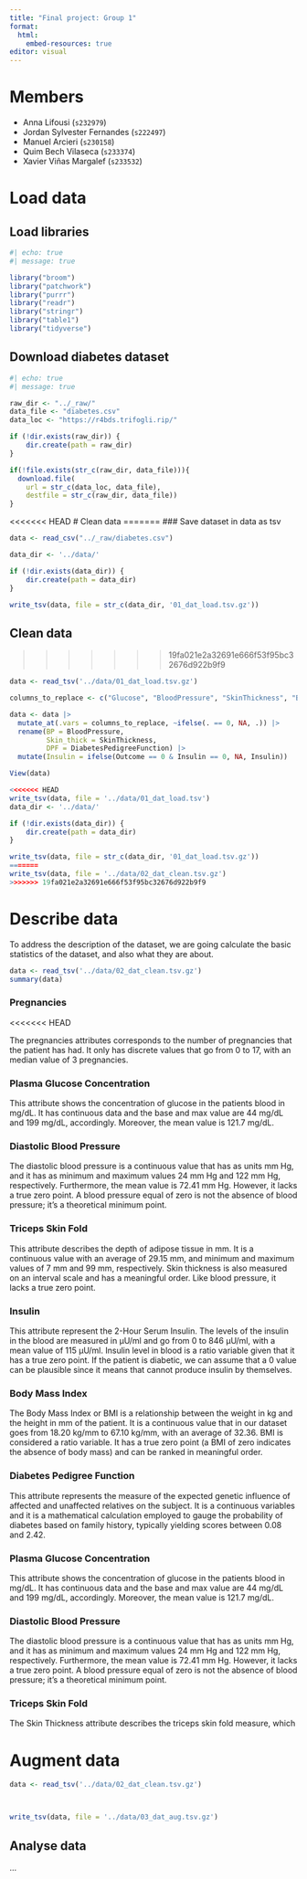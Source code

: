 ```yaml
---
title: "Final project: Group 1"
format:
  html:
    embed-resources: true
editor: visual
---
```


# Members

-   Anna Lifousi (`s232979`)
-   Jordan Sylvester Fernandes (`s222497`)
-   Manuel Arcieri (`s230158`)
-   Quim Bech Vilaseca (`s233374`)
-   Xavier Viñas Margalef (`s233532`)

# Load data

## Load libraries

```r
#| echo: true
#| message: true

library("broom")
library("patchwork")
library("purrr")
library("readr")
library("stringr")
library("table1")
library("tidyverse")
```

## Download diabetes dataset

```r
#| echo: true
#| message: true

raw_dir <- "../_raw/"
data_file <- "diabetes.csv"
data_loc <- "https://r4bds.trifogli.rip/"

if (!dir.exists(raw_dir)) {
    dir.create(path = raw_dir)
}

if(!file.exists(str_c(raw_dir, data_file))){
  download.file(
    url = str_c(data_loc, data_file),
    destfile = str_c(raw_dir, data_file))
}
```

<<<<<<< HEAD
# Clean data
=======
### Save dataset in data as tsv
```r
data <- read_csv("../_raw/diabetes.csv")

data_dir <- '../data/'

if (!dir.exists(data_dir)) {
    dir.create(path = data_dir)
}

write_tsv(data, file = str_c(data_dir, '01_dat_load.tsv.gz'))
```

## Clean data
>>>>>>> 19fa021e2a32691e666f53f95bc32676d922b9f9

```r
data <- read_tsv('../data/01_dat_load.tsv.gz')

columns_to_replace <- c("Glucose", "BloodPressure", "SkinThickness", "BMI","DiabetesPedigreeFunction", "Age")

data <- data |> 
  mutate_at(.vars = columns_to_replace, ~ifelse(. == 0, NA, .)) |>
  rename(BP = BloodPressure,
         Skin_thick = SkinThickness,
         DPF = DiabetesPedigreeFunction) |>
  mutate(Insulin = ifelse(Outcome == 0 & Insulin == 0, NA, Insulin))

View(data)

<<<<<<< HEAD
write_tsv(data, file = '../data/01_dat_load.tsv')
data_dir <- '../data/'

if (!dir.exists(data_dir)) {
    dir.create(path = data_dir)
}

write_tsv(data, file = str_c(data_dir, '01_dat_load.tsv.gz'))
=======
write_tsv(data, file = '../data/02_dat_clean.tsv.gz')
>>>>>>> 19fa021e2a32691e666f53f95bc32676d922b9f9
```

# Describe data

To address the description of the dataset, we are going calculate the basic statistics of the dataset, and also what they are about.

```r
data <- read_tsv('../data/02_dat_clean.tsv.gz')
summary(data)
```

### Pregnancies
<<<<<<< HEAD

The pregnancies attributes corresponds to the number of pregnancies that the patient has had. It only has discrete values that go from 0 to 17, with an median value of 3 pregnancies.

### Plasma Glucose Concentration

This attribute shows the concentration of glucose in the patients blood in mg/dL. It has continuous data and the base and max value are 44 mg/dL and 199 mg/dL, accordingly. Moreover, the mean value is 121.7 mg/dL.

### Diastolic Blood Pressure

The diastolic blood pressure is a continuous value that has as units mm Hg, and it has as minimum and maximum values 24 mm Hg and 122 mm Hg, respectively. Furthermore, the mean value is 72.41 mm Hg. However, it lacks a true zero point. A blood pressure equal of zero is not the absence of blood pressure; it's a theoretical minimum point.

### Triceps Skin Fold

This attribute describes the depth of adipose tissue in mm. It is a continuous value with an average of 29.15 mm, and minimum and maximum values of 7 mm and 99 mm, respectively. Skin thickness is also measured on an interval scale and has a meaningful order. Like blood pressure, it lacks a true zero point.

### Insulin

This attribute represent the 2-Hour Serum Insulin. The levels of the insulin in the blood are measured in μU/ml and go from 0 to 846 μU/ml, with a mean value of 115 μU/ml. Insulin level in blood is a ratio variable given that it has a true zero point. If the patient is diabetic, we can assume that a 0 value can be plausible since it means that cannot produce insulin by themselves.

### Body Mass Index

The Body Mass Index or BMI is a relationship between the weight in kg and the height in mm of the patient. It is a continuous value that in our dataset goes from 18.20 kg/mm to 67.10 kg/mm, with an average of 32.36. BMI is considered a ratio variable. It has a true zero point (a BMI of zero indicates the absence of body mass) and can be ranked in meaningful order.

### Diabetes Pedigree Function

This attribute represents the measure of the expected genetic influence of affected and unaffected relatives on the subject. It is a continuous variables and it is a mathematical calculation employed to gauge the probability of diabetes based on family history, typically yielding scores between 0.08 and 2.42.

### Plasma Glucose Concentration

This attribute shows the concentration of glucose in the patients blood in mg/dL. It has continuous data and the base and max value are 44 mg/dL and 199 mg/dL, accordingly. Moreover, the mean value is 121.7 mg/dL.

### Diastolic Blood Pressure

The diastolic blood pressure is a continuous value that has as units mm Hg, and it has as minimum and maximum values 24 mm Hg and 122 mm Hg, respectively. Furthermore, the mean value is 72.41 mm Hg. However, it lacks a true zero point. A blood pressure equal of zero is not the absence of blood pressure; it's a theoretical minimum point.

### Triceps Skin Fold
The Skin Thickness attribute describes the triceps skin fold measure, which 

# Augment data

```R
data <- read_tsv('../data/02_dat_clean.tsv.gz')



write_tsv(data, file = '../data/03_dat_aug.tsv.gz')
```

## Analyse data

...
